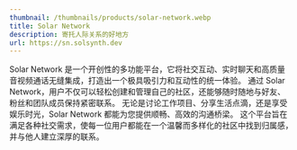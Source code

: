 ```yaml
---
thumbnail: /thumbnails/products/solar-network.webp
title: Solar Network
description: 寄托人际关系的好地方
url: https://sn.solsynth.dev
---
```


Solar Network 是一个开创性的多功能平台，它将社交互动、实时聊天和高质量音视频通话无缝集成，打造出一个极具吸引力和互动性的统一体验。
通过 Solar Network，用户不仅可以轻松创建和管理自己的社区，还能够随时随地与好友、粉丝和团队成员保持紧密联系。
无论是讨论工作项目、分享生活点滴，还是享受娱乐时光，Solar Network 都能为您提供顺畅、高效的沟通桥梁。
这个平台旨在满足各种社交需求，使每一位用户都能在一个温馨而多样化的社区中找到归属感，并与他人建立深厚的联系。
